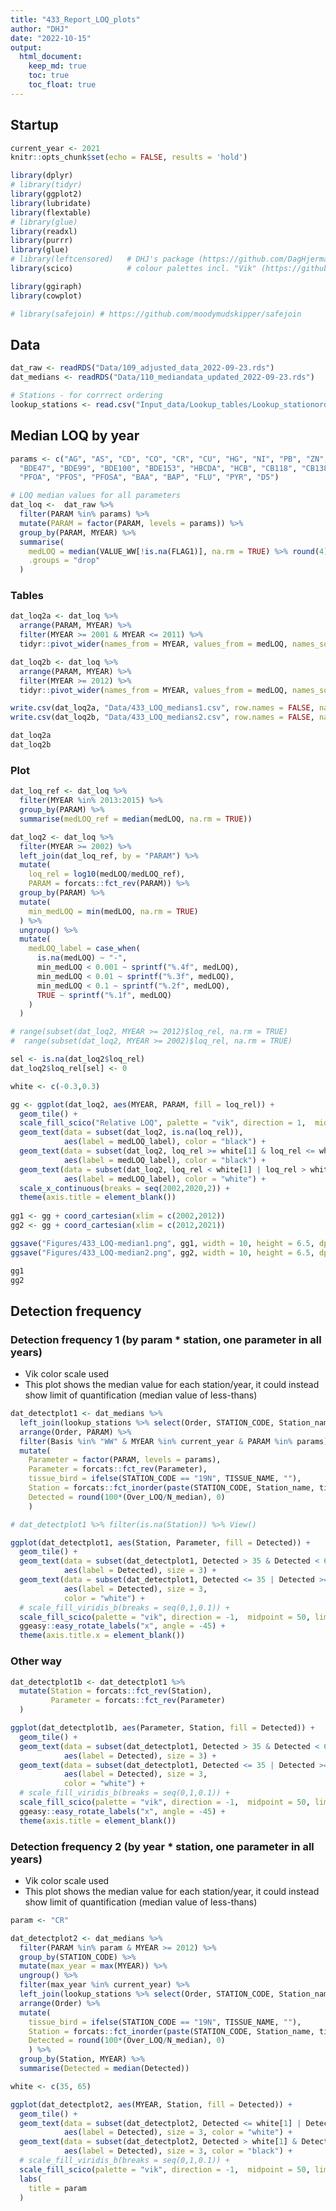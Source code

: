 ```yaml
---
title: "433_Report_LOQ_plots"
author: "DHJ"
date: "2022-10-15"
output: 
  html_document:
    keep_md: true
    toc: true
    toc_float: true
---
```


## Startup  
```r

current_year <- 2021
knitr::opts_chunk$set(echo = FALSE, results = 'hold')

```

```r

library(dplyr)
# library(tidyr)
library(ggplot2)
library(lubridate)
library(flextable)
# library(glue)
library(readxl)
library(purrr)
library(glue)
# library(leftcensored)   # DHJ's package (https://github.com/DagHjermann/leftcensored)
library(scico)            # colour palettes incl. "Vik" (https://github.com/thomasp85/scico)

library(ggiraph)
library(cowplot)

# library(safejoin) # https://github.com/moodymudskipper/safejoin

```

## Data    

```r

dat_raw <- readRDS("Data/109_adjusted_data_2022-09-23.rds")                              
dat_medians <- readRDS("Data/110_mediandata_updated_2022-09-23.rds")

# Stations - for corrrect ordering
lookup_stations <- read.csv("Input_data/Lookup_tables/Lookup_stationorder.csv") # %>%


```


## Median LOQ by year
```r

params <- c("AG", "AS", "CD", "CO", "CR", "CU", "HG", "NI", "PB", "ZN", 
  "BDE47", "BDE99", "BDE100", "BDE153", "HBCDA", "HCB", "CB118", "CB138",  "CB153", 
  "PFOA", "PFOS", "PFOSA", "BAA", "BAP", "FLU", "PYR", "D5")

# LOQ median values for all parameters
dat_loq <-  dat_raw %>%
  filter(PARAM %in% params) %>%
  mutate(PARAM = factor(PARAM, levels = params)) %>%
  group_by(PARAM, MYEAR) %>%
  summarise(
    medLOQ = median(VALUE_WW[!is.na(FLAG1)], na.rm = TRUE) %>% round(4),
    .groups = "drop"
  ) 

```

### Tables  
```r

dat_loq2a <- dat_loq %>% 
  arrange(PARAM, MYEAR) %>%
  filter(MYEAR >= 2001 & MYEAR <= 2011) %>%
  tidyr::pivot_wider(names_from = MYEAR, values_from = medLOQ, names_sort = TRUE)

dat_loq2b <- dat_loq %>% 
  arrange(PARAM, MYEAR) %>%
  filter(MYEAR >= 2012) %>%
  tidyr::pivot_wider(names_from = MYEAR, values_from = medLOQ, names_sort = TRUE)

write.csv(dat_loq2a, "Data/433_LOQ_medians1.csv", row.names = FALSE, na = "")
write.csv(dat_loq2b, "Data/433_LOQ_medians2.csv", row.names = FALSE, na = "")

dat_loq2a
dat_loq2b

```


### Plot  
```r

dat_loq_ref <- dat_loq %>%
  filter(MYEAR %in% 2013:2015) %>%
  group_by(PARAM) %>%
  summarise(medLOQ_ref = median(medLOQ, na.rm = TRUE))  

dat_loq2 <- dat_loq %>% 
  filter(MYEAR >= 2002) %>%
  left_join(dat_loq_ref, by = "PARAM") %>%
  mutate(
    loq_rel = log10(medLOQ/medLOQ_ref),
    PARAM = forcats::fct_rev(PARAM)) %>%
  group_by(PARAM) %>%
  mutate(
    min_medLOQ = min(medLOQ, na.rm = TRUE)
  ) %>%
  ungroup() %>%
  mutate(
    medLOQ_label = case_when(
      is.na(medLOQ) ~ "-",
      min_medLOQ < 0.001 ~ sprintf("%.4f", medLOQ),
      min_medLOQ < 0.01 ~ sprintf("%.3f", medLOQ),
      min_medLOQ < 0.1 ~ sprintf("%.2f", medLOQ),
      TRUE ~ sprintf("%.1f", medLOQ)
    )
  )

# range(subset(dat_loq2, MYEAR >= 2012)$loq_rel, na.rm = TRUE)
#  range(subset(dat_loq2, MYEAR >= 2002)$loq_rel, na.rm = TRUE)

sel <- is.na(dat_loq2$loq_rel)
dat_loq2$loq_rel[sel] <- 0

white <- c(-0.3,0.3)

gg <- ggplot(dat_loq2, aes(MYEAR, PARAM, fill = loq_rel)) +
  geom_tile() +
  scale_fill_scico("Relative LOQ", palette = "vik", direction = 1,  midpoint = 0) +
  geom_text(data = subset(dat_loq2, is.na(loq_rel)), 
            aes(label = medLOQ_label), color = "black") +
  geom_text(data = subset(dat_loq2, loq_rel >= white[1] & loq_rel <= white[2]), 
            aes(label = medLOQ_label), color = "black") +
  geom_text(data = subset(dat_loq2, loq_rel < white[1] | loq_rel > white[2]), 
            aes(label = medLOQ_label), color = "white") +
  scale_x_continuous(breaks = seq(2002,2020,2)) +
  theme(axis.title = element_blank())
  
gg1 <- gg + coord_cartesian(xlim = c(2002,2012))
gg2 <- gg + coord_cartesian(xlim = c(2012,2021))

ggsave("Figures/433_LOQ-median1.png", gg1, width = 10, height = 6.5, dpi = 200)
ggsave("Figures/433_LOQ-median2.png", gg2, width = 10, height = 6.5, dpi = 200)

gg1
gg2

```


## Detection frequency


### Detection frequency 1 (by param * station, one parameter in all years)  

* Vik color scale used  
* This plot shows the median value for each station/year, it could instead show limit of quantification (median value of less-thans)  

```r

dat_detectplot1 <- dat_medians %>% 
  left_join(lookup_stations %>% select(Order, STATION_CODE, Station_name)) %>%
  arrange(Order, PARAM) %>%
  filter(Basis %in% "WW" & MYEAR %in% current_year & PARAM %in% params) %>%
  mutate(
    Parameter = factor(PARAM, levels = params),
    Parameter = forcats::fct_rev(Parameter),
    tissue_bird = ifelse(STATION_CODE == "19N", TISSUE_NAME, ""),
    Station = forcats::fct_inorder(paste(STATION_CODE, Station_name, tissue_bird)),
    Detected = round(100*(Over_LOQ/N_median), 0)
    )

# dat_detectplot1 %>% filter(is.na(Station)) %>% View()

ggplot(dat_detectplot1, aes(Station, Parameter, fill = Detected)) +
  geom_tile() +
  geom_text(data = subset(dat_detectplot1, Detected > 35 & Detected < 65), 
            aes(label = Detected), size = 3) +
  geom_text(data = subset(dat_detectplot1, Detected <= 35 | Detected >= 65), 
            aes(label = Detected), size = 3, 
            color = "white") +
  # scale_fill_viridis_b(breaks = seq(0,1,0.1)) +
  scale_fill_scico(palette = "vik", direction = -1,  midpoint = 50, limits = c(0,100)) +
  ggeasy::easy_rotate_labels("x", angle = -45) +
  theme(axis.title.x = element_blank())

```
### Other way  
```r

dat_detectplot1b <- dat_detectplot1 %>%
  mutate(Station = forcats::fct_rev(Station),
         Parameter = forcats::fct_rev(Parameter)
  )

ggplot(dat_detectplot1b, aes(Parameter, Station, fill = Detected)) +
  geom_tile() +
  geom_text(data = subset(dat_detectplot1, Detected > 35 & Detected < 65), 
            aes(label = Detected), size = 3) +
  geom_text(data = subset(dat_detectplot1, Detected <= 35 | Detected >= 65), 
            aes(label = Detected), size = 3, 
            color = "white") +
  # scale_fill_viridis_b(breaks = seq(0,1,0.1)) +
  scale_fill_scico(palette = "vik", direction = -1,  midpoint = 50, limits = c(0,100)) +
  ggeasy::easy_rotate_labels("x", angle = -45) +
  theme(axis.title = element_blank())


```


### Detection frequency 2 (by year * station, one parameter in all years)  

* Vik color scale used  
* This plot shows the median value for each station/year, it could instead show limit of quantification (median value of less-thans)  

```r

param <- "CR"

dat_detectplot2 <- dat_medians %>% 
  filter(PARAM %in% param & MYEAR >= 2012) %>%
  group_by(STATION_CODE) %>%
  mutate(max_year = max(MYEAR)) %>% 
  ungroup() %>%
  filter(max_year %in% current_year) %>%
  left_join(lookup_stations %>% select(Order, STATION_CODE, Station_name)) %>%
  arrange(Order) %>%
  mutate(
    tissue_bird = ifelse(STATION_CODE == "19N", TISSUE_NAME, ""),
    Station = forcats::fct_inorder(paste(STATION_CODE, Station_name, tissue_bird)),
    Detected = round(100*(Over_LOQ/N_median), 0)
    ) %>%
  group_by(Station, MYEAR) %>%
  summarise(Detected = median(Detected))

white <- c(35, 65)

ggplot(dat_detectplot2, aes(MYEAR, Station, fill = Detected)) +
  geom_tile() +
  geom_text(data = subset(dat_detectplot2, Detected <= white[1] | Detected >= white[2]),
            aes(label = Detected), size = 3, color = "white") +
  geom_text(data = subset(dat_detectplot2, Detected > white[1] & Detected < white[2]),
            aes(label = Detected), size = 3, color = "black") +
  # scale_fill_viridis_b(breaks = seq(0,1,0.1)) +
  scale_fill_scico(palette = "vik", direction = -1,  midpoint = 50, limits = c(0,100)) +
  labs(
    title = param
  )

```
